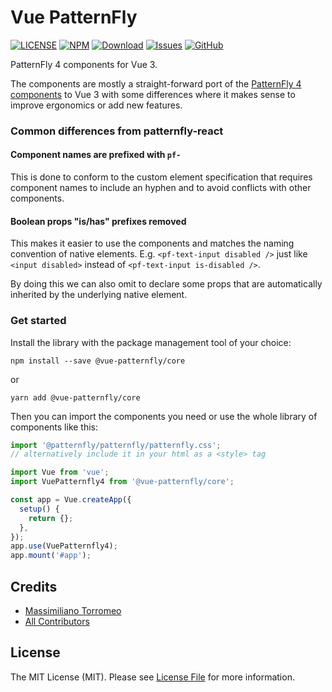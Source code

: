 
<Meta title="Intro" />

# Vue PatternFly

[![LICENSE](https://img.shields.io/badge/license-MIT-brightgreen.svg?style=flat-square)][link-LICENSE]
[![NPM](https://img.shields.io/npm/v/@vue-patternfly/core.svg?style=flat-square)](https://npmjs.org/package/@vue-patternfly/core)
[![Download](https://img.shields.io/npm/dw/@vue-patternfly/core.svg?style=flat-square)](https://npmjs.org/package/@vue-patternfly/core)
[![Issues](https://img.shields.io/github/issues/mtorromeo/vue-patternfly4.svg?style=flat-square)](https://github.com/mtorromeo/vue-patternfly4/issues)
[![GitHub](https://img.shields.io/github/stars/mtorromeo/vue-patternfly4?style=social)][link-github]

PatternFly 4 components for Vue 3.

The components are mostly a straight-forward port of the [PatternFly 4 components][link-patternfly4] to Vue 3 with some differences where it makes sense to improve ergonomics or add new features.

### Common differences from patternfly-react

#### Component names are prefixed with `pf-`

This is done to conform to the custom element specification that requires component names to include an hyphen and to avoid conflicts with other components.

#### Boolean props "is/has" prefixes removed

This makes it easier to use the components and matches the naming convention of native elements. E.g. `<pf-text-input disabled />` just like `<input disabled>` instead of `<pf-text-input is-disabled />`.

By doing this we can also omit to declare some props that are automatically inherited by the underlying native element.

### Get started

Install the library with the package management tool of your choice:

```
npm install --save @vue-patternfly/core
```
or
```
yarn add @vue-patternfly/core
```

Then you can import the components you need or use the whole library of components like this:

```js
import '@patternfly/patternfly/patternfly.css';
// alternatively include it in your html as a <style> tag

import Vue from 'vue';
import VuePatternfly4 from '@vue-patternfly/core';

const app = Vue.createApp({
  setup() {
    return {};
  },
});
app.use(VuePatternfly4);
app.mount('#app');
```

## Credits

- [Massimiliano Torromeo][link-author]
- [All Contributors][link-contributors]

## License

The MIT License (MIT). Please see [License File](LICENSE) for more information.

[link-github]: https://github.com/mtorromeo/vue-patternfly4
[link-LICENSE]: https://raw.githubusercontent.com/mtorromeo/vue-patternfly4/master/packages/core/LICENSE
[link-author]: https://github.com/mtorromeo
[link-contributors]: https://github.com/mtorromeo/vue-patternfly4/graphs/contributors
[link-patternfly4]: https://www.patternfly.org/v4/
